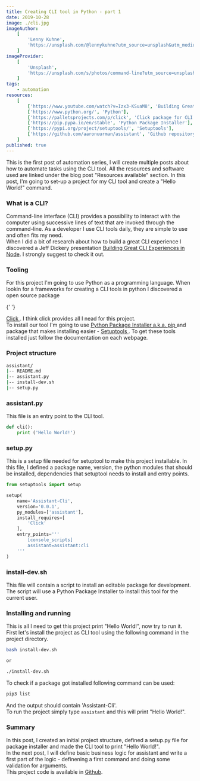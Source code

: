 ```yaml
---
title: Creating CLI tool in Python - part 1
date: 2019-10-28
image: ./cli.jpg
imageAuthor:
    [
        'Lenny Kuhne',
        'https://unsplash.com/@lennykuhne?utm_source=unsplash&utm_medium=referral&utm_content=creditCopyText',
    ]
imageProvider:
    [
        'Unsplash',
        'https://unsplash.com/s/photos/command-line?utm_source=unsplash&utm_medium=referral&utm_content=creditCopyText',
    ]
tags:
    - automation
resources:
    [
        ['https://www.youtube.com/watch?v=Izx3-KSuaM8', 'Building Great CLI Experiences in Node - Jeff Dickey, Heroku'],
        ['https://www.python.org/', 'Python'],
        ['https://palletsprojects.com/p/click', 'Click package for CLI creation'],
        ['https://pip.pypa.io/en/stable', 'Python Package Installer'],
        ['https://pypi.org/project/setuptools/', 'Setuptools'],
        ['https://github.com/aaronuurman/assistant', 'Github repository for this post series'],
    ]
published: true
---
```


This is the first post of automation series, I will create multiple posts about how to automate tasks using the CLI tool. All the resources and software used are linked under the blog post "Resources available" section. In this post, I'm going to set-up a project for my CLI tool and create a "Hello World!" command.

### What is a CLI?

Command-line interface (CLI) provides a possibility to interact with the computer using successive lines of text that are invoked through the command-line.
As a developer I use CLI tools daily, they are simple to use and often fits my need.<br />
When I did a bit of research about how to build a great CLI experience I discovered a Jeff Dickery presentation <a href="https://www.youtube.com/watch?v=Izx3-KSuaM8" target='blank'>Building Great CLI Experiences in Node</a>. I strongly suggest to check it out.

### Tooling

For this project I'm going to use Python as a programming language. When lookin for
a frameworks for creating a CLI tools in python I discovered a open source package

{' '}

<a href="https://palletsprojects.com/p/click/" target="blank">
    Click
</a>
. I think click provides all I nead for this project.
<br />
To install our tool I'm going to use <a href="https://pip.pypa.io/en/stable/" target="blank">
    Python Package Installer a.k.a. pip
</a> and package that makes installing easier - <a href="https://pypi.org/project/setuptools/" target="blank">
    Setuptools
</a>
. To get these tools installed just follow the documentation on each webpage.

### Project structure

```bash
assistant/
|-- README.md
|-- assistant.py
|-- install-dev.sh
|-- setup.py
```

### assistant.py

This file is an entry point to the CLI tool.

```python
def cli():
    print ('Hello World!')
```

### setup.py

This is a setup file needed for setuptool to make this project installable.
In this file, I defined a package name, version, the python modules that should be installed, dependencies that setuptool needs to install and entry points.

```python
from setuptools import setup

setup(
    name='Assistant-Cli',
    version='0.0.1',
    py_modules=['assistant'],
    install_requires=[
        'Click'
    ],
    entry_points='''
        [console_scripts]
        assistant=assistant:cli
    '''
)
```

### install-dev.sh

This file will contain a script to install an editable package for development.
The script will use a Python Package Installer to install this tool for the current user.

### Installing and running

This is all I need to get this project print "Hello World!", now try to run it.<br />
First let's install the project as CLI tool using the following command in the project directory.

```bash
bash install-dev.sh

or

./install-dev.sh
```

To check if a package got installed following command can be used:

```bash
pip3 list
```

And the output should contain 'Assistant-Cli'.<br />
To run the project simply type `assistant` and this will print "Hello World!".

### Summary

In this post, I created an initial project structure, defined a setup.py file for package installer and made the CLI tool to print "Hello World!".<br />
In the next post, I will define basic business logic for assistant and write a first part of the logic - definening a first command and doing some validation for arguments.<br />
This project code is available in <a href="https://github.com/aaronuurman/assistant" target='blank'>Github</a>.
